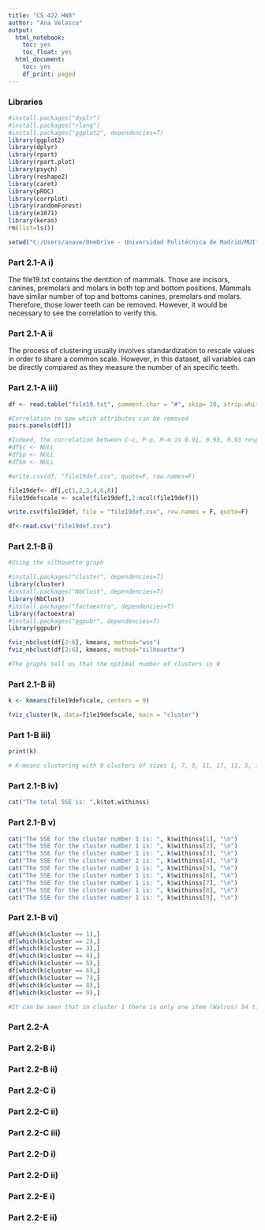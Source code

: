 ---
title: "CS 422 HW8"
author: "Ana Velasco"
output:
  html_notebook:
    toc: yes
    toc_float: yes
  html_document:
    toc: yes
    df_print: paged
---
### Libraries
```{r}
#install.packages("dyplr")
#install.packages("rlang")
#install.packages("ggplot2", dependencies=T)
library(ggplot2)
library(dplyr)
library(rpart)
library(rpart.plot)
library(psych)
library(reshape2)
library(caret)
library(pROC)
library(corrplot)
library(randomForest)
library(e1071)
library(keras)
rm(list=ls())

setwd("C:/Users/anave/OneDrive - Universidad Politécnica de Madrid/MUIT/ERASMUS/1_PRIMER_CUATRI/CS422DATAMINING/Assignment8")
```

### Part 2.1-A i)

The file19.txt contains the dentition of mammals. Those are incisors, canines, premolars and molars in both top and bottom positions. Mammals have similar number of top and bottoms canines, premolars and molars. Therefore, those lower teeth can be removed. However, it would be necessary to see the correlation to verify this.

### Part 2.1-A ii

The process of clustering usually involves standardization to rescale values in order to share a common scale. However, in this dataset, all variables can be directly compared as they measure the number of an specific teeth.

### Part 2.1-A iii)

```{r}
df <- read.table("file19.txt", comment.char = "#", skip= 20, strip.white = T, header = T, fill = T, stringsAsFactors = F)

#Correlation to see which attributes can be removed
pairs.panels(df[])

#Indeed, the correlation between C-c, P-p, M-m is 0.91, 0.93, 0.93 respectively. So now they can be removed.
#df$c <- NULL
#df$p <- NULL
#df$m <- NULL

#write.csv(df, "file19def.csv", quote=F, row.names=F)

file19def<- df[,c(1,2,3,4,6,8)]
file19defscale <- scale(file19def[,2:ncol(file19def)])

write.csv(file19def, file = "file19def.csv", row.names = F, quote=F)

df<-read.csv("file19def.csv")

```
### Part 2.1-B i)

```{r}
#Using the silhouette graph

#install.packages("cluster", dependencies=T)
library(cluster)
#install.packages("NbClust", dependencies=T)
library(NbClust)
#install.packages("factoextra", dependencies=T)
library(factoextra)
#install.packages("ggpubr", dependencies=T)
library(ggpubr)

fviz_nbclust(df[2:6], kmeans, method="wss")
fviz_nbclust(df[2:6], kmeans, method="silhouette")

#The graphs tell us that the optimal number of clusters is 9

```
### Part 2.1-B ii) 
```{r}
k <- kmeans(file19defscale, centers = 9)

fviz_cluster(k, data=file19defscale, main = "cluster")

```

### Part 1-B iii)
```{r}
print(k)

# K-means clustering with 9 clusters of sizes 1, 7, 5, 11, 17, 11, 5, 1, 8
```
### Part 2.1-B iv)
```{r}
cat("The total SSE is: ",k$tot.withinss)
```
### Part 2.1-B v)
```{r}
cat("The SSE for the cluster number 1 is: ", k$withinss[1], "\n")
cat("The SSE for the cluster number 1 is: ", k$withinss[2], "\n")
cat("The SSE for the cluster number 1 is: ", k$withinss[3], "\n")
cat("The SSE for the cluster number 1 is: ", k$withinss[4], "\n")
cat("The SSE for the cluster number 1 is: ", k$withinss[5], "\n")
cat("The SSE for the cluster number 1 is: ", k$withinss[6], "\n")
cat("The SSE for the cluster number 1 is: ", k$withinss[7], "\n")
cat("The SSE for the cluster number 1 is: ", k$withinss[8], "\n")
cat("The SSE for the cluster number 1 is: ", k$withinss[9], "\n")

```

### Part 2.1-B vi)
```{r}
df[which(k$cluster == 1),]
df[which(k$cluster == 2),]
df[which(k$cluster == 3),]
df[which(k$cluster == 4),]
df[which(k$cluster == 5),]
df[which(k$cluster == 6),]
df[which(k$cluster == 7),]
df[which(k$cluster == 8),]
df[which(k$cluster == 9),]

#It can be seen that in cluster 1 there is only one item (Walrus) 54 times. In Cluster 2 with 7 species, all the attributes, have the same I, i, C, P and M so they are well grouped. Then in cluster 3, with 5 species, C values are the same and most of I, i and M are the same (except for 1) so they are also well grouped. In cluster 4 with 11 species, C and M are the same 1,3 respectively). Cluster 5 with 17 species, C and I values are the same (1,3 respectively). Cluster 6 has 17 species but all C, I and i values are the same (1,3,3). Cluster 7 has 11 entries with same I, i, C and M values (1,1,0,3). Cluster 8 only has Armadillo and Cluster 9 has 8 animals with same i and M (1,3). Overall, clustering has gone well by grouping mammals with same characteristics in the same cluster, however, there are some WALRUS and ARMADILLO that are different from everyone else and they form 1 cluster each.
```

### Part 2.2-A 

### Part 2.2-B i)

### Part 2.2-B ii)

### Part 2.2-C i)

### Part 2.2-C ii)

### Part 2.2-C iii)

### Part 2.2-D i)

### Part 2.2-D ii)

### Part 2.2-E i)

### Part 2.2-E ii)
